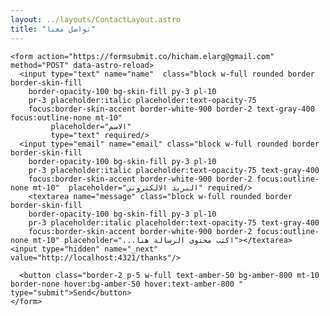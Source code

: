 ```yaml
---
layout: ../layouts/ContactLayout.astro
title: "تواصل معنا"
---
```


    <form action="https://formsubmit.co/hicham.elarg@gmail.com" method="POST" data-astro-reload>
      <input type="text" name="name"  class="block w-full rounded border border-skin-fill
        border-opacity-100 bg-skin-fill py-3 pl-10
        pr-3 placeholder:italic placeholder:text-opacity-75
        focus:border-skin-accent border-white-900 border-2 text-gray-400 focus:outline-none mt-10"
             placeholder="الاسم"
             type="text" required/>
      <input type="email" name="email" class="block w-full rounded border border-skin-fill
        border-opacity-100 bg-skin-fill py-3 pl-10
        pr-3 placeholder:italic placeholder:text-opacity-75 text-gray-400
        focus:border-skin-accent border-white-900 border-2 focus:outline-none mt-10"  placeholder="البريد الالكتروني" required/>
        <textarea name="message" class="block w-full rounded border border-skin-fill
        border-opacity-100 bg-skin-fill py-3 pl-10
        pr-3 placeholder:italic placeholder:text-opacity-75 text-gray-400
        focus:border-skin-accent border-white-900 border-2 focus:outline-none mt-10" placeholder="...اكتب محتوى الرسالة هنا"></textarea>
    <input type="hidden" name="_next" value="http://localhost:4321/thanks"/>

      <button class="border-2 p-5 w-full text-amber-50 bg-amber-800 mt-10 border-none hover:bg-amber-50 hover:text-amber-800 " type="submit">Send</button>
    </form>


